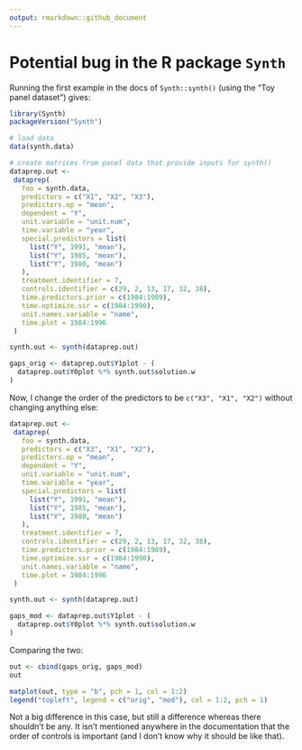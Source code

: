```yaml
---
output: rmarkdown::github_document
---
```


# Potential bug in the R package `Synth`

Running the first example in the docs of `Synth::synth()` (using the “Toy panel dataset”) gives:

```r
library(Synth)
packageVersion("Synth")

# load data
data(synth.data)

# create matrices from panel data that provide inputs for synth()
dataprep.out <-
 dataprep(
   foo = synth.data,
   predictors = c("X1", "X2", "X3"),
   predictors.op = "mean",
   dependent = "Y",
   unit.variable = "unit.num",
   time.variable = "year",
   special.predictors = list(
     list("Y", 1991, "mean"),
     list("Y", 1985, "mean"),
     list("Y", 1980, "mean")
   ),
   treatment.identifier = 7,
   controls.identifier = c(29, 2, 13, 17, 32, 38),
   time.predictors.prior = c(1984:1989),
   time.optimize.ssr = c(1984:1990),
   unit.names.variable = "name",
   time.plot = 1984:1996
 )

synth.out <- synth(dataprep.out)

gaps_orig <- dataprep.out$Y1plot - (
  dataprep.out$Y0plot %*% synth.out$solution.w
)
```
 


Now, I change the order of the predictors to be `c("X3", "X1", "X2")` without changing anything else:

```r
dataprep.out <-
 dataprep(
   foo = synth.data,
   predictors = c("X3", "X1", "X2"),
   predictors.op = "mean",
   dependent = "Y",
   unit.variable = "unit.num",
   time.variable = "year",
   special.predictors = list(
     list("Y", 1991, "mean"),
     list("Y", 1985, "mean"),
     list("Y", 1980, "mean")
   ),
   treatment.identifier = 7,
   controls.identifier = c(29, 2, 13, 17, 32, 38),
   time.predictors.prior = c(1984:1989),
   time.optimize.ssr = c(1984:1990),
   unit.names.variable = "name",
   time.plot = 1984:1996
 )

synth.out <- synth(dataprep.out)

gaps_mod <- dataprep.out$Y1plot - (
  dataprep.out$Y0plot %*% synth.out$solution.w
)
```

Comparing the two:

```r
out <- cbind(gaps_orig, gaps_mod)
out

matplot(out, type = "b", pch = 1, col = 1:2)
legend("topleft", legend = c("orig", "mod"), col = 1:2, pch = 1)
```

Not a big difference in this case, but still a difference whereas there shouldn't be any. It isn't mentioned anywhere in the documentation that the order of controls is important (and I don't know why it should be like that).